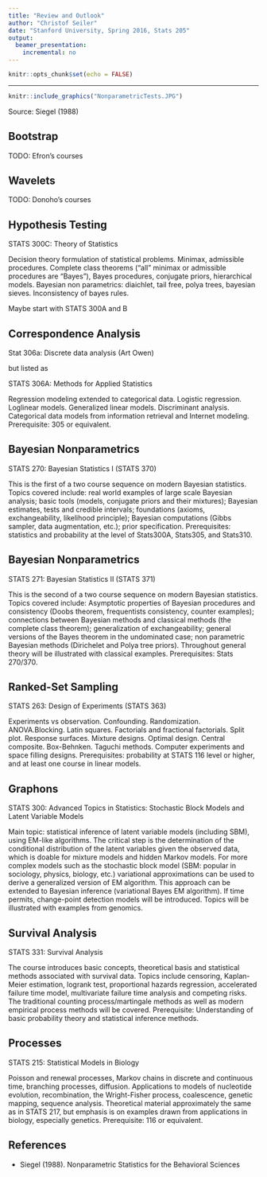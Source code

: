 ```yaml
---
title: "Review and Outlook"
author: "Christof Seiler"
date: "Stanford University, Spring 2016, Stats 205"
output:
  beamer_presentation:
    incremental: no
---
```


```r
knitr::opts_chunk$set(echo = FALSE)
```

----

```r
knitr::include_graphics("NonparametricTests.JPG")
```

Source: Siegel (1988)

## Bootstrap

TODO: Efron's courses

## Wavelets

TODO: Donoho's courses

## Hypothesis Testing

STATS 300C: Theory of Statistics

Decision theory formulation of statistical problems. Minimax, admissible procedures. Complete class theorems ("all" minimax or admissible procedures are "Bayes"), Bayes procedures, conjugate priors, hierarchical models. Bayesian non parametrics: diaichlet, tail free, polya trees, bayesian sieves. Inconsistency of bayes rules.

Maybe start with STATS 300A and B

## Correspondence Analysis

Stat 306a: Discrete data analysis (Art Owen)

but listed as

STATS 306A: Methods for Applied Statistics

Regression modeling extended to categorical data. Logistic regression. Loglinear models. Generalized linear models. Discriminant analysis. Categorical data models from information retrieval and Internet modeling. Prerequisite: 305 or equivalent.

## Bayesian Nonparametrics

STATS 270: Bayesian Statistics I (STATS 370)

This is the first of a two course sequence on modern Bayesian statistics. Topics covered include: real world examples of large scale Bayesian analysis; basic tools (models, conjugate priors and their mixtures); Bayesian estimates, tests and credible intervals; foundations (axioms, exchangeability, likelihood principle); Bayesian computations (Gibbs sampler, data augmentation, etc.); prior specification. Prerequisites: statistics and probability at the level of Stats300A, Stats305, and Stats310.

## Bayesian Nonparametrics

STATS 271: Bayesian Statistics II (STATS 371)

This is the second of a two course sequence on modern Bayesian statistics. Topics covered include: Asymptotic properties of Bayesian procedures and consistency (Doobs theorem, frequentists consistency, counter examples); connections between Bayesian methods and classical methods (the complete class theorem); generalization of exchangeability; general versions of the Bayes theorem in the undominated case; non parametric Bayesian methods (Dirichelet and Polya tree priors). Throughout general theory will be illustrated with classical examples. Prerequisites: Stats 270/370.

## Ranked-Set Sampling

STATS 263: Design of Experiments (STATS 363)

Experiments vs observation. Confounding. Randomization. ANOVA.Blocking. Latin squares. Factorials and fractional factorials. Split plot. Response surfaces. Mixture designs. Optimal design. Central composite. Box-Behnken. Taguchi methods. Computer experiments and space filling designs. Prerequisites: probability at STATS 116 level or higher, and at least one course in linear models.

## Graphons

STATS 300: Advanced Topics in Statistics: Stochastic Block Models and Latent Variable Models

Main topic: statistical inference of latent variable models (including SBM), using EM-like algorithms. The critical step is the determination of the conditional distribution of the latent variables given the observed data, which is doable for mixture models and hidden Markov models. For more complex models such as the stochastic block model (SBM: popular in sociology, physics, biology, etc.) variational approximations can be used to derive a generalized version of EM algorithm. This approach can be extended to Bayesian inference (variational Bayes EM algorithm). If time permits, change-point detection models will be introduced. Topics will be illustrated with examples from genomics.

## Survival Analysis

STATS 331: Survival Analysis

The course introduces basic concepts, theoretical basis and statistical methods associated with survival data. Topics include censoring, Kaplan-Meier estimation, logrank test, proportional hazards regression, accelerated failure time model, multivariate failure time analysis and competing risks. The traditional counting process/martingale methods as well as modern empirical process methods will be covered. Prerequisite: Understanding of basic probability theory and statistical inference methods.

## Processes

STATS 215: Statistical Models in Biology

Poisson and renewal processes, Markov chains in discrete and continuous time, branching processes, diffusion. Applications to models of nucleotide evolution, recombination, the Wright-Fisher process, coalescence, genetic mapping, sequence analysis. Theoretical material approximately the same as in STATS 217, but emphasis is on examples drawn from applications in biology, especially genetics. Prerequisite: 116 or equivalent.

## References

* Siegel (1988). Nonparametric Statistics for the Behavioral Sciences
